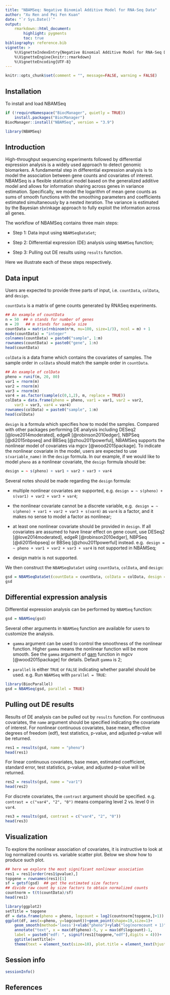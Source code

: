 ```yaml
---
title: "NBAMSeq: Negative Binomial Additive Model for RNA-Seq Data"
author: "Xu Ren and Pei Fen Kuan"
date: "`r Sys.Date()`"
output: 
    rmarkdown::html_document:
        highlight: pygments
        toc: true
bibliography: reference.bib
vignette: >
    %\VignetteIndexEntry{Negative Binomial Additive Model for RNA-Seq Data}
    %\VignetteEngine{knitr::rmarkdown}
    %\VignetteEncoding{UTF-8}
---
```



```r
knitr::opts_chunk$set(comment = "", message=FALSE, warning = FALSE)
```

## Installation

To install and load NBAMSeq

```r
if (!requireNamespace("BiocManager", quietly = TRUE))
    install.packages("BiocManager")
BiocManager::install("NBAMSeq", version = "3.9")
```

```r
library(NBAMSeq)
```

## Introduction

High-throughput sequencing experiments followed by differential expression 
analysis is a widely used approach to detect genomic biomarkers. A fundamental 
step in differential expression analysis is to model the association between 
gene counts and covariates of interest. NBAMSeq is a flexible statistical model 
based on the generalized additive model and allows for information sharing 
across genes in variance estimation. Specifically, we model the logarithm of 
mean gene counts as sums of smooth functions with the smoothing parameters and 
coefficients estimated simultaneously by a nested iteration. The variance is 
estimated by the Bayesian shrinkage approach to fully exploit the information 
across all genes. 

The workflow of NBAMSeq contains three main steps:

* Step 1: Data input using `NBAMSeqDataSet`;

* Step 2: Differential expression (DE) analysis using `NBAMSeq` function;

* Step 3: Pulling out DE results using `results` function. 

Here we illustrate each of these steps respectively.

## Data input

Users are expected to provide three parts of input, i.e. `countData`, 
`colData`, and `design`.

`countData` is a matrix of gene counts generated by RNASeq experiments.

```r
## An example of countData
n = 50  ## n stands for number of genes
m = 20   ## m stands for sample size
countData = matrix(rnbinom(n*m, mu=100, size=1/3), ncol = m) + 1
mode(countData) = "integer"
colnames(countData) = paste0("sample", 1:m)
rownames(countData) = paste0("gene", 1:n)
head(countData)
```

`colData` is a data frame which contains the covariates of samples. The sample
order in `colData` should match the sample order in `countData`.

```r
## An example of colData
pheno = runif(m, 20, 80)
var1 = rnorm(m)
var2 = rnorm(m)
var3 = rnorm(m)
var4 = as.factor(sample(c(0,1,2), m, replace = TRUE))
colData = data.frame(pheno = pheno, var1 = var1, var2 = var2,
    var3 = var3, var4 = var4)
rownames(colData) = paste0("sample", 1:m)
head(colData)
```

`design` is a formula which specifies how to model the samples. Compared 
with other packages performing DE analysis including 
DESeq2 [@love2014moderated], edgeR [@robinson2010edger], NBPSeq [@di2015nbpseq] 
and BBSeq [@zhou2011powerful], NBAMSeq supports the nonlinear model of 
covariates via mgcv [@wood2015package]. To indicate the nonlinear covariate in 
the model, users are expected to use `s(variable_name)` in the `design` 
formula. In our example, if we would like to model `pheno` as a nonlinear 
covariate, the `design` formula should be: 

```r
design = ~ s(pheno) + var1 + var2 + var3 + var4
```

Several notes should be made regarding the `design` formula:

* multiple nonlinear covariates are supported, 
e.g. `design = ~ s(pheno) + s(var1) + var2 + var3 + var4`;

* the nonlinear covariate cannot be a discrete variable, e.g. 
`design = ~ s(pheno) + var1 + var2 + var3 + s(var4)` as `var4` is a factor, 
and it makes no sense to model a factor as nonlinear; 

* at least one nonlinear covariate should be provided in `design`. If all 
covariates are assumed to have linear effect on gene count, use DESeq2 
[@love2014moderated], edgeR [@robinson2010edger], NBPSeq [@di2015nbpseq] or
BBSeq [@zhou2011powerful] instead. e.g. 
`design = ~ pheno + var1 + var2 + var3 + var4` is not supported in NBAMSeq;

* design matrix is not supported. 

We then construct the `NBAMSeqDataSet` using `countData`, `colData`, 
and `design`: 

```r
gsd = NBAMSeqDataSet(countData = countData, colData = colData, design = design)
gsd
```

## Differential expression analysis

Differential expression analysis can be performed by `NBAMSeq` function:

```r
gsd = NBAMSeq(gsd)
```

Several other arguments in `NBAMSeq` function are available for users to 
customize the analysis.

* `gamma` argument can be used to control the smoothness of the nonlinear 
function. Higher `gamma` means the nonlinear function will be more smooth. 
See the `gamma` argument of 
[gam](https://stat.ethz.ch/R-manual/R-devel/library/mgcv/html/gam.html) 
function in mgcv [@wood2015package] for details. Default `gamma` is 2;

* `parallel` is either `TRUE` or `FALSE` indicating whether parallel should be
used. e.g. Run `NBAMSeq` with `parallel = TRUE`:

```r
library(BiocParallel)
gsd = NBAMSeq(gsd, parallel = TRUE)
```


## Pulling out DE results

Results of DE analysis can be pulled out by `results` function. For continuous
covariates, the `name` argument should be specified indicating the covariate of
interest. For nonlinear continuous covariates, base mean, effective degrees of 
freedom (edf), test statistics, p-value, and adjusted p-value will be returned.

```r
res1 = results(gsd, name = "pheno")
head(res1)
```

For linear continuous covariates, base mean, estimated coefficient, standard 
error, test statistics, p-value, and adjusted p-value will be returned.

```r
res2 = results(gsd, name = "var1")
head(res2)
```

For discrete covariates, the `contrast` argument should be specified. e.g. 
`contrast = c("var4", "2", "0")` means comparing level 2 vs. level 0 in `var4`.

```r
res3 = results(gsd, contrast = c("var4", "2", "0"))
head(res3)
```

## Visualization

To explore the nonlinear association of covariates, it is instructive to look
at log normalized counts vs. variable scatter plot. Below we show how to 
produce such plot.

```r
## here we explore the most significant nonlinear association
res1 = res1[order(res1$pvalue),]
topgene = rownames(res1)[1]  
sf = getsf(gsd)  ## get the estimated size factors
## divide raw count by size factors to obtain normalized counts
countnorm = t(t(countData)/sf) 
head(res1)
```

```r
library(ggplot2)
setTitle = topgene
df = data.frame(pheno = pheno, logcount = log2(countnorm[topgene,]+1))
ggplot(df, aes(x=pheno, y=logcount))+geom_point(shape=19,size=1)+
    geom_smooth(method='loess')+xlab("pheno")+ylab("log(normcount + 1)")+
    annotate("text", x = max(df$pheno)-5, y = max(df$logcount)-1, 
    label = paste0("edf: ", signif(res1[topgene,"edf"],digits = 4)))+
    ggtitle(setTitle)+
    theme(text = element_text(size=10), plot.title = element_text(hjust = 0.5))
```

## Session info

```r
sessionInfo()
```


## References
